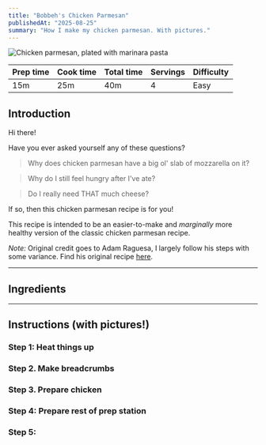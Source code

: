 ```yaml
---
title: "Bobbeh's Chicken Parmesan"
publishedAt: "2025-08-25"
summary: "How I make my chicken parmesan. With pictures."
---
```


![Chicken parmesan, plated with marinara pasta](https://pub-22e36f870e1647a6a48e07c2fa9d9ae8.r2.dev/finished.JPEG)

| Prep time | Cook time | Total time | Servings | Difficulty |
| --------- | --------- | ---------- | -------- | ---------- |
| 15m       | 25m       | 40m        | 4        | Easy       |

## Introduction

Hi there!

Have you ever asked yourself any of these questions?

> Why does chicken parmesan have a big ol' slab of mozzarella on it?

> Why do I still feel hungry after I've ate?

> Do I really need THAT much cheese?

If so, then this chicken parmesan recipe is for you!

This recipe is intended to be an easier-to-make and _marginally_ more healthy version of the classic chicken parmesan recipe.

_Note:_ Original credit goes to Adam Raguesa, I largely follow his steps with some variance.
Find his original recipe [here](https://www.youtube.com/watch?v=p-LY9b1u_io).

---

## Ingredients

---

## Instructions (with pictures!)

### Step 1: Heat things up

### Step 2. Make breadcrumbs

### Step 3. Prepare chicken

### Step 4: Prepare rest of prep station

### Step 5:

